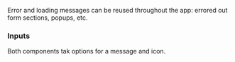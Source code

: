 

<Meta title="Message/Intro" />

Error and loading messages can be reused throughout the app: errored out form sections, popups, etc.

### Inputs

Both components tak options for a message and icon.
